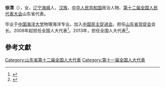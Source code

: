 '''徐清'''（{{bd|1965年||}}），女，[[辽宁|辽宁]][[海城市|海城]]人，[[汉族|汉族]]，[[中华人民共和国|中华人民共和国]]政治人物、[[第十二届全国人民代表大会|第十二届全国人民代表大会]]山东省代表。

毕业于[[中国海洋大学|中国海洋大学]]物理海洋专业。加入[[中国民主促进会|中国民主促进会]]。担任[[山东省贸促会|山东省贸促会]]会长。2008年起担任全国人大代表<ref>{{cite news|title=全国人大代表信息-徐清|url= http://210.82.31.1:8084/delegate/viewDelegate.action?dbid=111360|accessdate=2013-04-05|newspaper=全国人大网|archive-url=https://web.archive.org/web/20140424093433/http://www.npc.gov.cn/delegate/viewDelegate.action?dbid=111360|archive-date=2014-04-24|dead-url=yes}}</ref>。2013年，担任全国人大代表<ref>{{cite news|title=全国人大代表信息-徐清|url= http://210.82.31.1:8084/delegate/viewDelegate.action?dbid=121335|accessdate=2013-04-05|newspaper=全国人大网|archive-url=https://web.archive.org/web/20140424093746/http://www.npc.gov.cn/delegate/viewDelegate.action?dbid=121335|archive-date=2014-04-24|dead-url=yes}}</ref>。

==參考文獻==
{{reflist}}
{{中国政治人物小作品}}

[[Category:山东省第十二届全国人大代表|Category:山东省第十二届全国人大代表]]
[[Category:第十一届全国人大代表|Category:第十一届全国人大代表]]